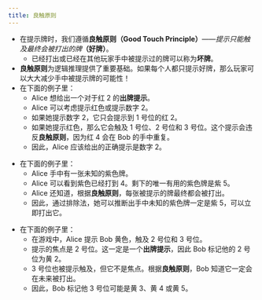 ```yaml
---
title: 良触原则
---
```



<BeginnersGuideProgress id="good-touch-principle" />

- 在提示牌时，我们遵循**良触原则（Good Touch Principle）**——<Em>提示只能触及最终会被打出的牌</Em>**（好牌）**。
  - 已经打出或已经在其他玩家手中被提示过的牌可以称为**坏牌**。
- **良触原则**为逻辑推理提供了重要基础。如果每个人都只提示好牌，那么玩家可以大大减少手中被提示牌的可能性！
- 在下面的例子里：
  - Alice 想给出一个对于红 2 的**出牌提示**。
  - Alice 可以考虑提示红色或提示数字 2。
  - 如果她提示数字 2，它只会提示到 1 号位的红 2。
  - 如果她提示红色，那么它会触及 1 号位、2 号位和 3 号位。这个提示会违反**良触原则**，因为红 4 会在 Bob 的手中重复。
  - 因此，Alice 应该给出的正确提示是数字 2。

<GoodTouchPrinciple1 />

- 在下面的例子里：
  - Alice 手中有一张未知的紫色牌。
  - Alice 可以看到紫色已经打到 4。剩下的唯一有用的紫色牌是紫 5。
  - Alice 还知道，根据**良触原则**，每张被提示的牌最终都会被打出。
  - 因此，通过排除法，她可以推断出手中未知的紫色牌一定是紫 5，可以立即打出它。

<GoodTouchPrinciple2 />

- 在下面的例子里：
  - 在游戏中，Alice 提示 Bob 黄色，触及 2 号位和 3 号位。
  - 提示的焦点是 2 号位。这一定是一个**出牌提示**，因此 Bob 标记他的 2 号位为黄 2。
  - 3 号位也被提示触及，但它不是焦点。根据**良触原则**，Bob 知道它一定会在未来被打出。
  - 因此，Bob 标记他 3 号位可能是黄 3、黄 4 或黄 5。

<GoodTouchPrinciple3 />
